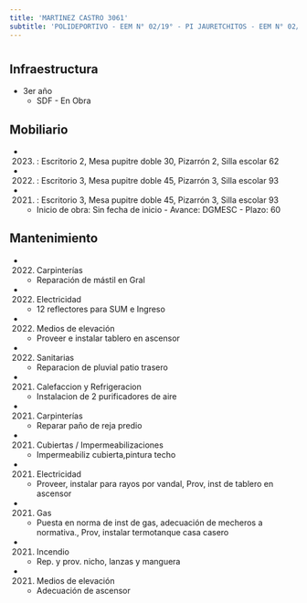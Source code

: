 ```yaml
---
title: 'MARTINEZ CASTRO 3061'
subtitle: 'POLIDEPORTIVO - EEM N° 02/19° - PI JAURETCHITOS - EEM N° 02/19° ARTURO JAURETCHE - CAEBYT N° 16 - CAEBYT N° 06 - EPC N° 20 MAESTRO CARLOS A. CARRANZA - CAIYJ CLUB DE JOVENES ARTURO JAURETCHE - JII N° 10/19° ([A]) - PI NOCHECITAS'
---
```


#
## Infraestructura

* 3er año 
    + SDF - En Obra 


## Mobiliario

*  (2023) : Escritorio 2, Mesa pupitre doble 30, Pizarrón 2, Silla escolar 62 

*  (2022) : Escritorio 3, Mesa pupitre doble 45, Pizarrón 3, Silla escolar 93 

*  (2021) : Escritorio 3, Mesa pupitre doble 45, Pizarrón 3, Silla escolar 93 



    + Inicio de obra: Sin fecha de inicio - Avance: DGMESC - Plazo: 60 



## Mantenimiento

*  (2022) Carpinterías 
    + Reparación de mástil en Gral

*  (2022) Electricidad 
    + 12 reflectores para SUM e Ingreso

*  (2022) Medios de elevación 
    + Proveer e instalar tablero en ascensor

*  (2022) Sanitarias 
    + Reparacion de pluvial patio trasero

*  (2021) Calefaccion y Refrigeracion 
    + Instalacion de 2 purificadores de aire

*  (2021) Carpinterías 
    + Reparar paño de reja predio

*  (2021) Cubiertas / Impermeabilizaciones 
    + Impermeabiliz cubierta,pintura techo

*  (2021) Electricidad 
    + Proveer, instalar para rayos por vandal, Prov, inst de tablero en ascensor

*  (2021) Gas 
    + Puesta en norma de inst de gas, adecuación de mecheros a normativa., Prov, instalar termotanque casa casero

*  (2021) Incendio 
    + Rep. y prov. nicho, lanzas y manguera

*  (2021) Medios de elevación 
    + Adecuación de ascensor






